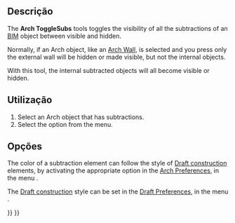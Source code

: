 <languages/>

<div class="mw-translate-fuzzy">
{{Docnav
|[[Arch_IfcSpreadsheet/pt-br|Criar folha de cálculo IFC...]]
|
|[[Arch_Workbench/pt-br|Arch]]
|IconL=Arch_IfcSpreadsheet.svg
|IconR=
|IconC=Workbench_Arch.svg
}}
</div>

{{GuiCommand
|Name=Arch ToggleSubs
|MenuLocation=Utils → Toggle Subcomponents
|Workbenches=[[BIM_Workbench|BIM]]
|Shortcut=Ctrl + Space
|SeeAlso=[[Arch_Component|Arch Component]]
}}

<span id="Description"></span>
==Descrição==

The '''Arch ToggleSubs''' tools toggles the visibility of all the subtractions of an [[BIM_Workbench|BIM]] object between visible and hidden.

Normally, if an Arch object, like an [[Arch_Wall|Arch Wall]], is selected and you press {{KEY|Space}} only the external wall will be hidden or made visible, but not the internal objects.

With this tool, the internal subtracted objects will all become visible or hidden.

<span id="Usage"></span>
==Utilização==

# Select an Arch object that has subtractions.
# Select the {{MenuCommand|Utils → [[Image:Arch_ToggleSubs.svg|16px]] Toggle Subcomponents}} option from the menu.

<span id="Options"></span>
== Opções ==

The color of a subtraction element can follow the style of [[Draft_ToggleConstructionMode|Draft construction]] elements, by activating the appropriate option in the [[Arch_Preferences|Arch Preferences]], in the menu {{MenuCommand|Edit → Preferences → BIM → General Settings → Apply Draft construction style to subcomponents}}.

The [[Draft_ToggleConstructionMode|Draft construction]] style can be set in the [[Draft_Preferences|Draft Preferences]], in the menu {{MenuCommand|Preferences → Draft → General}}.


<div class="mw-translate-fuzzy">
{{Docnav
|[[Arch_IfcSpreadsheet/pt-br|Criar folha de cálculo IFC...]]
|
|[[Arch_Workbench/pt-br|Arch]]
|IconL=Arch_IfcSpreadsheet.svg
|IconR=
|IconC=Workbench_Arch.svg
}}
</div>

{{BIM_Tools_navi{{#translation:}}}}
{{Userdocnavi{{#translation:}}}}